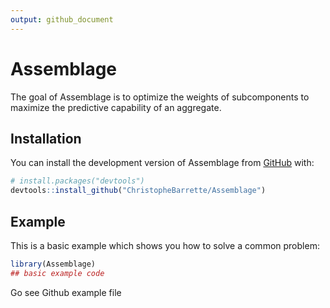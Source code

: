 ```yaml
---
output: github_document
---
```


<!-- README.md is generated from README.Rmd. Please edit that file -->

# Assemblage

<!-- badges: start -->
<!-- badges: end -->

The goal of Assemblage is to optimize the weights of subcomponents to maximize the predictive capability of an aggregate.

## Installation

You can install the development version of Assemblage from [GitHub](https://github.com/) with:

``` r
# install.packages("devtools")
devtools::install_github("ChristopheBarrette/Assemblage")
```

## Example

This is a basic example which shows you how to solve a common problem:

```r
library(Assemblage)
## basic example code
```
Go see Github example file
